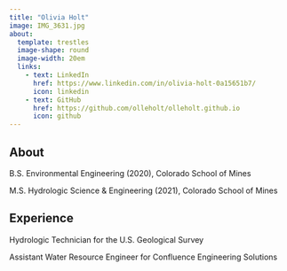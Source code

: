 ```yaml
---
title: "Olivia Holt"
image: IMG_3631.jpg
about:
  template: trestles
  image-shape: round
  image-width: 20em
  links:
    - text: LinkedIn
      href: https://www.linkedin.com/in/olivia-holt-0a15651b7/
      icon: linkedin
    - text: GitHub
      href: https://github.com/olleholt/olleholt.github.io
      icon: github
---
```


## About

B.S. Environmental Engineering (2020), Colorado School of Mines

M.S. Hydrologic Science & Engineering (2021), Colorado School of Mines

## Experience

Hydrologic Technician for the U.S. Geological Survey

Assistant Water Resource Engineer for Confluence Engineering Solutions
